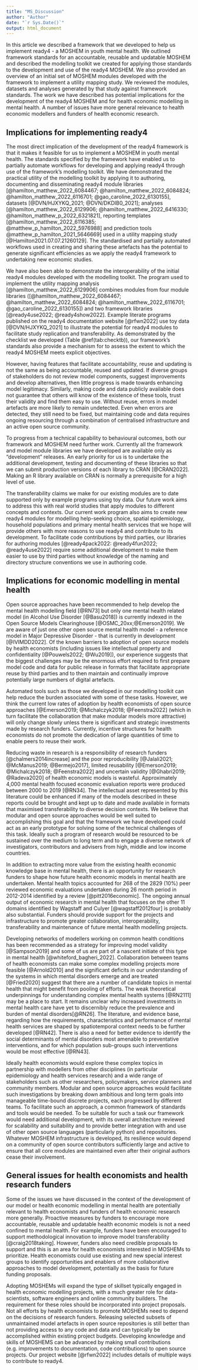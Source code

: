 ```yaml
---
title: "MS_Discussion"
author: "Author"
date: "`r Sys.Date()`"
output: html_document
---
```


In this article we described a framework that we developed to help us implement ready4 - a MOSHEM in youth mental health. We outlined framework standards for an accountable, reusable and updatable MOSHEM and described the modelling toolkit we created for applying those standards to the development and use of the ready4 MOSHEM. We also provided an overview of an initial set of MOSHEM modules developed with the framework to implement a utility mapping study. We reviewed the modules, datasets and analyses generated by that study against framework standards. The work we have described has potential implications for the development of the ready4 MOSHEM and for health economic modelling in mental health. A number of issues have more general relevance to health economic modellers and funders of health economic research.

## Implications for implementing ready4
The most direct implication of the development of the ready4 framework is that it makes it feasible for us to implement a MOSHEM in youth mental health. The standards specified by the framework have enabled us to partially automate workflows for developing and applying ready4 through use of the framework's modelling toolkit. We have demonstrated the practical utility of the modelling toolkit by applying it to authoring, documenting and disseminating ready4 module libraries  [@hamilton_matthew_2022_6084467; @hamilton_matthew_2022_6084824; @hamilton_matthew_2022_6116701; @gao_caroline_2022_6130155], datasets [@DVN/HJXYKQ_2021; @DVN/DKDIB0_2021]; analyses [@hamilton_matthew_2022_6129906; @hamilton_matthew_2022_6416330; @hamilton_matthew_p_2022_6321821], reporting templates [@hamilton_matthew_2022_6116385; @matthew_p_hamilton_2022_5976988] and prediction tools  @matthew_p_hamilton_2021_5646669] used in a utility mapping study [@Hamilton2021.07.07.21260129]. The standardised and partially automated workflows used in creating and sharing these artefacts has the potential to generate significant efficiencies as we apply the ready4 framework to undertaking new economic studies. 

We have also been able to demonstrate the interoperability of the initial ready4 modules developed with the modelling toolkit. The program used to implement the utility mapping analysis [@hamilton_matthew_2022_6129906] combines modules from four module libraries ([@hamilton_matthew_2022_6084467; @hamilton_matthew_2022_6084824; @hamilton_matthew_2022_6116701; @gao_caroline_2022_6130155]) and two framework libraries [@ready4use2022; @ready4show2022]. Example literate programs published on the ready4 documentation website [@rfwn2022] use toy data [@DVN/HJXYKQ_2021] to illustrate the potential for ready4 modules to facilitate study replication and transferability. As demonstrated by the checklist we developed (Table \@ref(tab:checktb)), our framework's standards also provide a mechanism for to assess the extent to which the ready4 MOSHEM meets explicit objectives.  

However, having features that facilitate accountability, reuse and updating is not the same as being accountable, reused and updated. If diverse groups of stakeholders do not review model components, suggest improvements and develop alternatives, then little progress is made towards enhancing model legitimacy. Similarly, making code and data publicly available does not guarantee that others will know of the existence of these tools, trust their validity and find them easy to use. Without reuse, errors in model artefacts are more likely to remain undetected. Even when errors are detected, they still need to be fixed, but maintaining code and data requires ongoing resourcing through a combination of centralised infrastructure and an active open source community.

To progress from a technical capability to behavioural outcomes, both our framework and MOSHEM need further work. Currently all the framework and model module libraries we have developed are available only as "development" releases. An early priority for us is to undertake the additional development, testing and documenting of these libraries so that we can submit production versions of each library to CRAN [@CRAN2022]. Making an R library available on CRAN is normally a prerequisite for a high level of use. 

The transferability claims we make for our existing modules are to date supported only by example programs using toy data. Our future work aims to address this with real world studies that apply modules to different concepts and contexts. Our current work program also aims to create new ready4 modules for modelling help-seeking choice, spatial epidemiology, household populations and primary mental health services that we hope will provide others with more reasons to use ready4 and contribute to its development. To facilitate code contributions by third parties, our libraries for authoring modules [@ready4pack2022: @ready4fun2022; @ready4use2022] require some additional development to make them easier to use by third parties without knowledge of the naming and directory structure conventions we use in authoring code.


## Implications for economic modelling in mental health
Open source approaches have been recommended to help develop the mental health modelling field [@RN73] but only one mental health related model (in Alcohol Use Disorder [@Basu2018]) is currently indexed in the Open Source Models Clearinghouse [@OSMC_20xx;@Emerson2019]. We are aware of just one other open source mental health model - a reference model in Major Depressive Disorder - that is currently in development [@IVIMDD2022]. Of the known barriers to adoption of open source models by health economists (including issues like intellectual property and confidentiality [@Pouwels2022; @Wu2019]), our experience suggests that the biggest challenges may be the enormous effort required to first prepare model code and data for public release in formats that facilitate appropriate reuse by third parties and to then maintain and continually improve potentially large numbers of digital artefacts. 

Automated tools such as those we developed in our modelling toolkit can help reduce the burden associated with some of these tasks. However, we think the current low rates of adoption by health economists of open source approaches [@Emerson2019; @Michalczyk2018; @Feenstra2022] (which in turn facilitate the collaboration that make modular models more attractive) will only change slowly unless there is significant and strategic investments made by research funders. Currently, incentive structures for health economists do not promote the dedication of large quantities of time to enable peers to reuse their work.<!-- MH Research priorities (WP3 - Research, WP6 - Economic) https://doi.org/10.1016/S2215-0366(15)00332-6 -->

Reducing waste in research is a responsibility of research funders [@chalmers2014increase] and the poor reproducibility [@Jalali2021; @McManus2019; @Bermejo2017], limited reusability [@Emerson2019; @Michalczyk2018; @Feenstra2022] and uncertain validity [@Ghabri2019; @Radeva2020] of health economic models is wasteful. Approximately 4,000 mental health focused economic evaluation reports were produced between 2000 to 2019 [@RN34]. The intellectual asset represented by this literature could be enhanced if many of the models described in these reports could be brought and kept up to date and made available in formats that maximised transferability to diverse decision contexts. We believe that modular and open source approaches would be well suited to accomplishing this goal and that the framework we have developed could act as an early prototype for solving some of the technical challenges of this task. Ideally such a program of research would be resourced to be sustained over the medium to long term and to engage a diverse network of investigators, contributors and advisers from high, middle and low income countries.

In addition to extracting more value from the existing health economic knowledge base in mental health, there is an opportunity for research funders to shape how future health economic models in mental health are undertaken. Mental health topics accounted for 268 of the 2829 (10%) peer reviewed economic evaluations undertaken during 26 month period in 2012-2014 identified by a review [@pitt2016economic]. The ongoing annual output of economic research in mental health that focuses on the other 11 domains identified by Wagstaff and Culyer [@wagstaff2012four] is probably also substantial. Funders should provide support for the projects and infrastructure to promote greater collaboration, interoperability, transferability and maintenance of future mental health modelling projects.

Developing networks of modellers working on common health conditions has been recommended as a strategy for improving model validity [@Sampson2019] and some of us are part of a nascent initiate of this type in mental health [@whiteford_bagheri_2022]. Collaboration between teams of health economists can make some complex modelling projects more feasible [@Arnold2010] and the significant deficits in our understanding of the systems in which mental disorders emerge and are treated [@Fried2020] suggest that there are a number of candidate topics in mental health that might benefit from pooling of efforts. The weak theoretical underpinnings for understanding complex mental health systems [@RN2111] may be a place to start. It remains unclear why increased investments in mental health care have yet to discernibly reduce the prevalence and burden of mental disorders[@RN26].  The  literature, and evidence base, regarding how the requirements, characteristics and performance of mental health services are shaped by spatiotemporal context needs to be further developed [@RN42]. There is also a need for better evidence to identify the social determinants of mental disorders most amenable to preventative interventions, and for which population sub-groups such interventions would be most effective [@RN43]. 

Ideally health economists would explore these complex topics in partnership with modellers from other disciplines (in particular epidemiology and health services research) and a wide range of stakeholders such as other researchers, policymakers, service planners and community members. Modular and open source approaches would facilitate such investigations by breaking down ambitious and long term goals into manageable time-bound discrete projects, each progressed by different teams. To facilitate such an approach, a common framework of standards and tools would be needed. To be suitable for such a task our framework would need additional development, with its overall architecture reviewed for scalability and suitability and to provide better integration with and use of other open source languages (particularly python) and repositories. Whatever MOSHEM infrastructure is developed, its resilience would depend on a community of open source contributors sufficiently large and active to ensure that all core modules are maintained even after their original authors cease their involvement.

## General issues for health economists and health research funders
Some of the issues we have discussed in the context of the development of our model or health economic modelling in mental health are potentially relevant to health economists and funders of health economic research more generally. Proactive measures by funders to encourage more accountable, reusable and updatable health economic models is not a need confined to mental health. For example, funders have been encouraged to support methodological innovation to improve model transferability [@craig2018taking]. However, funders also need credible proposals to support and this is an area for health economists interested in MOSHEMs to prioritize. Health economists could use existing and new special interest groups to identify opportunities and enablers of more collaborative approaches to model development, potentially as the basis for future funding proposals. 

Adopting MOSHEMs will expand the type of skillset typically engaged in health economic modelling projects, with a much greater role for data-scientists, software engineers and online community builders. The requirement for these roles should be incorporated into project proposals. Not all efforts by health economists to promote MOSHEMs need to depend on the decisions of research funders. Releasing selected subsets of unmaintained model artefacts in open source repositories is still better than not providing access to any code and data and can typically be accomplished within existing project budgets. Developing knowledge and skills of MOSHEMS can be advanced by making small contributions (e.g. improvements to documentation, code contributions) to open source projects. Our project website [@rfwn2022] includes details of multiple ways to contribute to ready4.

<!-- Estimating the potential uptake of these tools is difficult.  -->
<!-- Open source is more than open access (limited discussion). -->
 <!-- A coding framework for OSHEMs developed in the language R includes standardised approaches to directory structure and naming conventions [@Alarid2019]. -->
<!-- http://hdl.handle.net/1893/27205--><!-- CONTEXT: Funders should also support methodological work on context, including the development of reporting templates to facilitate accurate, comprehensive and systematic reporting of context, approaches to evidence synthesis that can capture contextual variation adequately and modelling methods that can leverage the accumulating evidence on contextual variation to predict the reach, implementation and effectiveness of promising interventions in new contexts." --



<!-- (described in more detail on the project documentation website [@rfwn2022])  -->
<!-- Sustained funding -->


 <!-- - One shot at big changes -->
 <!-- - Our analysis - do it in stages, be transparent, continually improve, get help, be flexible (modelling toolkit / monolithic model), have a framework -->
<!-- Diversify skills - move to tools means software engineering, -->
<!-- More collaboration -->
<!-- Role for SIGs -->
<!-- Make grant proposals that give funders the opportunity to fund this work. -->
<!-- Share some code and data at small scale. -->


<!-- Standardized and transferable approaches to health economic modelling have been recommended. [doi:10.1017/S0266462317000666] -->
<!-- As modelling methods have become more sophisticated, some have argued that more complex models are required to adequately explore certain types of public health topics [@SQUIRES2016588].  -->
<!-- Modellers should be faithful to reaity and values of users DOI: 10.1002/asi.23697 -->
<!-- transferability - [https://doi.org/10.1017/S026646232200321X].  -->
<!-- Output by health economists [@pitt2016economic; @wagstaff2012four; @munoz2020health] -->
<!-- - Can develop guidelines and funding proposals, make small amounts of artefacts online -->

<!-- Reducing waste in research is responsibility of research funder: https://doi.org/10.1016/S0140-6736(13)62229-1 -->

<!-- greater use of these types of models may require adaptation on the part of funders, modellers and decision-makers. T -->

<!-- Link to Wagstaff - Demand forecasting, valuation of health and healthcare, economic evaluation, utility mapping?? -->

<!-- # Motivation -->

<!-- ## Why develop OSHEMs in mental health -->


<!-- Major mental health reform programs, <!-- such as those currently being implemented in Victoria, Australia [@VicRC2021],  -->
<!-- can involve the identification, prioritisation, sequencing, targeting and monitoring of multiple interdependent initiatives.   -->



<!-- The development, validation and updating of more complex mental health economic models implemented over longer time frames may be too onerous a burden for a single modelling team.  -->


<!-- Decision makers are frequently left to rely on economic analyses that become less valid and relevant each year. A model can grow stale when changes in the real world, whether sudden (e.g. new pandemics) or gradual (e.g. demographic), is not represented by corresponding updates to relevant model features. Even when the system being modelled remains relatively stable, new research findings may potentially invalidate aspects of a model's original conceptualisation and implementation.  -->

<!-- that rarely explores complex dynamic systems  -->
<!-- [PECUNIA] -->

<!-- Computational modelling could play an important role in developing policies to improve population mental health but this may require significant changes in the way mental health modelling projects are funded, conceptualised and implemented.  -->
 <!-- but, as with health economics more generally, OSHEMs remain rare. Greater use of open source approaches could help improve the scope, validity and usefulness of mental health economic models. -->
 
<!-- Repositories such as Zenodo [@Zenodo2013] and Dataverse [@Dataverse2007] provide persistent storage solutions that generate a Digital Object Identifier (DOI) for each unique item. These repositories are a preferable solution for sharing citable code and data than transitory repositories such as corporate websites or GitHub where items can be deleted or relocated at any time [@sseditors2022]. Zenodo includes tools that automate integration with GitHub, which makes it easy for developers to maintain parallel code repositories - one for disseminating the most up to date development code and the other for archiving citable code releases. --> <!-- Developers storing data in a Dataverse installation have access to multiple meta-data fields to document both a data collection and its individual constituent files.  --><!-- In R, code manuals and websites can be created with the aid of tools such as devtools [@devtools2021], sinew [@sinew2022], roxygen2 [@roxygen2021] and pkgdown [@pkgdown2022].  -->
 
<!-- and the use of version control systems. <!-- such as Git [@git20XX].  -->  
 
<!-- Applying a previously published algorithm [@kross2016] to analyse the most comprehensive archive of released R packages [@CRAN2022] finds that `r gpl_pc_dbl`% are distributed under various forms of General Public License (GPL) [@GNUGPL2022], a copyleft license. -->
<!-- In R, including a CITATION file in the `inst` directory of a package will enable users of that package to retrieve citation information by running a command of the format `citation("Package Name")` in the R console [@Salmon2021]. More generally, including a CITATION.cff file at the top level of your code repository will enable GitHub and Zenodo repositories hosting that item to include the relevant information in their citation tools [@Druskat_Citation_File_Format_2021]. Datasets hosted on Dataverse installations have metadata fields that, once completed by authors, generate citation files for dataset viewers. -->

<!-- A key challenge to generalising health economic models is that they are typically developed to inform a decision problem with a highly specific jurisdictional context. However, a number of choices about how these models are implemented can significantly increase the re-usability of model code in other contexts.  -->
<!-- For example, when generalising a model developed for the Australian context to a UK context, one could create a class that initially inherits all of the methods defined for the Australian model and then write new or replacement methods as needed for the UK model.  -->

<!-- A number of tools and approaches can make the process of implementing and curating changes to model code and data more coherent and efficient.   <!-- Repositories such as Zenodo [@Zenodo2013] and Dataverse [@Dataverse2007] provide persistent access to all published versions of a dataset, each uniquely identifiable. For code, use of version control tools like Git [@git20XX] can ensure that the entire development history of a project is organised so that each version is distinguishable and retrievable by developers. The online platform GitHub [@github2007] can make this version history accessible to anyone. -->

<!-- For R code, the usethis [@usethis2021] package can be used to partially automate version number increments using the convention Major.Minor.Patch.Development (e.g. ExampleSoftware v1.1.1.1). Datasets stored on the Harvard Dataverse use the simpler Major.Minor convention.  -->
<!-- MOSHEMs developed in R can take advantage of templates provided by devtools [@devtools2021] and pkgdown [@pkgdown2022] to run continuous integration checks on GitHub.  --><!-- These tests can include those of units (do individual functions produce expected output?), documentation (does documentation render correctly?; can all example workflows be executed?) and installation (can the software be successfully deployed on multiple types of operating system?).  -->
<!-- MH systems design is not a pharma led project - less concerns about commercial ownership -->

<!-- and for mental health specifically [@Occhipinti2021],  -->
<!-- could provide greater insight about inter-dependencies between candidate policies and the dynamic nature of the mental health systems planning context. Dynamic systems methods might provide the foundations for developing   -->
<!-- and models designed for multiple purposes r -->

 <!-- as part of the Open Value Initiative [@Jansen2019].  -->
<!-- Similarly, developing partnerships between modellers and decision-makers across the life-cycle of a modelling project can help ensure models are appropriately conceptualised, implemented and have practical utility as decision aids [@Zabell2021; @SQUIRES2016588]. -->
 <!-- Yet single purpose models that assume static systems may be inadequate for the decision support needs of policymakers and service planners [@PC2020; @Occhipinti2021].  -->
<!-- The large and widespread additional mental health burdens recently observed during the COVID-19 pandemic[@20211700] and predicted as a potential future consequence of climate change [@page_howard_2010], highlight the need to improve the resilience and adaptability of these systems. To help stem growing demand for mental health services, policymakers have also been encouraged to place greater emphasis on tackling the social determinants of mental disorders [@RN11].  -->

<!-- Our approach to model development is to undertake a number of discrete modelling projects of the people, places, platforms and programs that shape the mental health and wellbeing of young people and to progressively link them together by means of a common framework. To model people we are developing synthetic representations of populations of interest [@DVN/HJXYKQ_2021] that describe relevant individual characteristics and their relationships, algorithms that map psychological measures to health utility [@Hamilton2021.07.07.21260129] and choice models for predicting the helpseeking behaviour of young people [@hamilton_matthew_2022_6627995]. Our in-development model of places [@DVN/V3OKZV_2022] has the aim of synthesising geometry and spatial attribute data to characterise the geographic distribution of relevant demographic, environmental, epidemiological and service infrastructure features. We are in the early stages of a multi-annual project to develop a service platform model that will represent the processes and operations of a complex primary youth mental health service. We also plan to extend and update our prior work reviewing economic evidence relating to youth mental health programs [@RN33] so that it can be integrated with this model. Our initial work on **readyforwhatsnext** is focused on Victoria, Australia but the framework we are using to develop it is designed to facilitate extension by ourselves and others to different jurisdictional decision contexts. Progress is reported on a project website [@rfwn2022]. -->